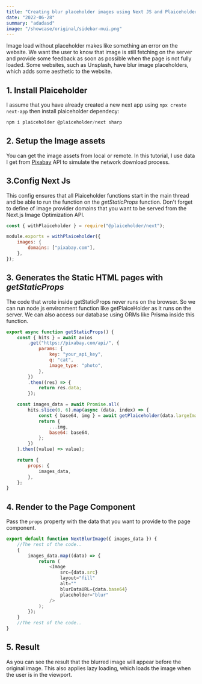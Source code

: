 ```yaml
---
title: "Creating blur placeholder images using Next JS and Plaiceholder"
date: "2022-06-28"
summary: "adadasd"
image: "/showcase/original/sidebar-mui.png"
---
```


Image load without placeholder makes like something an error on the website. We want the user to know that image is still fetching on the server and provide some feedback as soon as possible when the page is not fully loaded. Some websites, such as Unsplash, have blur image placeholders, which adds some aesthetic to the website.

## 1. Install Plaiceholder

I assume that you have already created a new next app using `npx create next-app` then install plaiceholder dependecy:

```javascript
npm i plaiceholder @plaiceholder/next sharp
```

## 2. Setup the Image assets

You can get the image assets from local or remote. In this tutorial, I use data I get from [Pixabay](https://pixabay.com/api/docs/) API to simulate the network download process.

## 3.Config Next Js

This config ensures that all Plaiceholder functions start in the main thread and be able to run the function on the _getStaticProps_ function. Don't forget to define of image provider domains that you want to be served from the Next.js Image Optimization API.

```javascript
const { withPlaiceholder } = require("@plaiceholder/next");

module.exports = withPlaiceholder({
    images: {
        domains: ["pixabay.com"],
    },
});
```

## 3. Generates the Static HTML pages with _getStaticProps_

The code that wrote inside getStaticProps never runs on the browser. So we can run node js environment function like getPlaiceHolder as it runs on the server. We can also access our database using ORMs like Prisma inside this function.

```javascript
export async function getStaticProps() {
    const { hits } = await axios
        .get("https://pixabay.com/api/", {
            params: {
                key: "your_api_key",
                q: "cat",
                image_type: "photo",
            },
        })
        .then((res) => {
            return res.data;
        });

    const images_data = await Promise.all(
        hits.slice(0, 6).map(async (data, index) => {
            const { base64, img } = await getPlaiceholder(data.largeImageURL);
            return {
                ...img,
                base64: base64,
            };
        })
    ).then((value) => value);

    return {
        props: {
            images_data,
        },
    };
}
```

## 4. Render to the Page Component

Pass the `props` property with the data that you want to provide to the page component.

```javascript
export default function NextBlurImage({ images_data }) {
    //The rest of the code..
    {
        images_data.map((data) => {
            return (
                <Image
                    src={data.src}
                    layout="fill"
                    alt=""
                    blurDataURL={data.base64}
                    placeholder="blur"
                />
            );
        });
    }
    //The rest of the code..
}
```

## 5. Result

As you can see the result that the blurred image will appear before the original image. This also applies lazy loading, which loads the image when the user is in the viewport.
